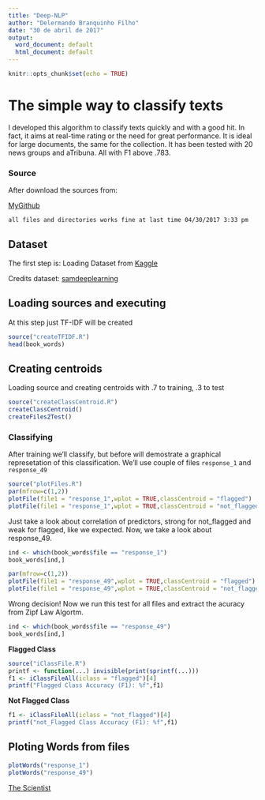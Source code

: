 ```yaml
---
title: "Deep-NLP"
author: "Delermando Branquinho Filho"
date: "30 de abril de 2017"
output:
  word_document: default
  html_document: default
---
```


```r
knitr::opts_chunk$set(echo = TRUE)
```

# The simple way to classify texts

I developed this algorithm to classify texts quickly and with a good hit. In fact, it aims at real-time rating or the need for great performance. It is ideal for large documents, the same for the collection. It has been tested with 20 news groups and aTribuna. All with F1 above .783.

### Source

After download the sources from:

[MyGithub](https://github.com/TheScientistBr/deep-NLP)

`all files and directories works fine at last time 04/30/2017 3:33 pm`

## Dataset

The first step is: Loading Dataset from [Kaggle](https://www.kaggle.com/samdeeplearning/deepnlp/kernels)

Credits dataset: [samdeeplearning](https://www.kaggle.com/samdeeplearning)

## Loading sources and executing

At this step just TF-IDF will be created

```r
source("createTFIDF.R")
head(book_words)
```

## Creating centroids

Loading source and creating centroids with .7 to training, .3 to test

```r
source("createClassCentroid.R")
createClassCentroid()
createFiles2Test()
```

### Classifying

After training we'll classify, but before will demostrate a graphical represetation of this classification. We'll use couple of files `response_1` and `response_49`

```r
source("plotFiles.R")
par(mfrow=c(1,2))
plotFile(file1 = "response_1",wplot = TRUE,classCentroid = "flagged")
plotFile(file1 = "response_1",wplot = TRUE,classCentroid = "not_flagged")

```

Just take a look about correlation of predictors, strong for not_flagged and weak for flagged, like we expected. Now, we take a look about response_49.

```r
ind <- which(book_words$file == "response_1")
book_words[ind,]
```




```r
par(mfrow=c(1,2))
plotFile(file1 = "response_49",wplot = TRUE,classCentroid = "flagged")
plotFile(file1 = "response_49",wplot = TRUE,classCentroid = "not_flagged")
```

Wrong decision! Now we run this test for all files and extract the acuracy from Zipf Law Algortm.

```r
ind <- which(book_words$file == "response_49")
book_words[ind,]
```

**Flagged Class**

```r
source("iClassFile.R")
printf <- function(...) invisible(print(sprintf(...)))
f1 <- iClassFileAll(iclass = "flagged")[4]
printf("Flagged Class Accuracy (F1): %f",f1)
```


**Not Flagged Class**

```r
f1 <- iClassFileAll(iclass = "not_flagged")[4]
printf("not_Flagged Class Accuracy (F1): %f",f1)


```

## Ploting Words from files

```r
plotWords("response_1")
plotWords("response_49")
```


[The Scientist](http://www.thescientist.com.br)

